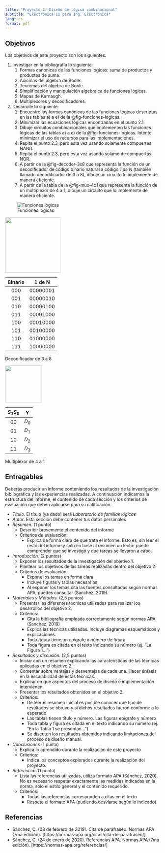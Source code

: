 ```yaml
---
title: "Proyecto 2. Diseño de lógica combinacional"
subtitle: "Electrónica II para Ing. Electrónica"
lang: es
format: pdf
---
```


## Objetivos

Los objetivos de este proyecto son los siguientes:

1. Investigar en la bibliografía lo siguiente:
    1. Formas canónicas de las funciones lógicas: suma de productos y productos de suma.
    2. Axiomas del álgebra de Boole.
    3. Teoremas del álgebra de Boole.
    4. Simplificación y manipulación algebraica de funciones lógicas.
    5. Mapas de Karnaugh.
    6. Multiplexores y decodificadores.
2. Desarrolle lo siguiente:
    1. Encuentre las formas canónicas de las funciones lógicas descriptas en las tablas a) a e) de la @fig-funciones-logicas.
    2. Minimizar las ecuaciones lógicas encontradas en el punto 2.1.
    3. Dibuje circuitos combinacionales que implementen las funciones lógicas de las tablas a) a e) de la @fig-funciones-logicas. Intente minimizar el uso de recursos para las implementaciones.
    4. Repita el punto 2.3, pero esta vez usando solamente compuertas NAND.
    5. Repita el punto 2.3, pero esta vez usando solamente compuertas NOR.
    6. A partir de la @fig-decoder-3x8 que representa la función de un decodificador de código binario natural a código *1 de N* (también llamado decodificador de 3 a 8), dibuje un circuito lo implemente  de manera eficiente.
    7. A partir de la tabla de la @fig-mux-4x1 que representa la función de un multiplexor de 4 a 1, dibuje un circuito que lo implemente de manera eficiente.

![Funciones lógicas](images/harris_fig_2-81.png){#fig-funciones-logicas}

::: {#fig-decoder-3x8 layout-ncol=2}

![](images/decoder-3x8.png){width="180"}

| Binario | 1 de N   | 
| :---:   | :---:    |
| 000     | 00000001 |
| 001     | 00000010 |
| 010     | 00000100 |
| 011     | 00001000 |
| 100     | 00010000 |
| 101     | 00100000 |
| 110     | 01000000 |
| 111     | 10000000 |

Decodificador de 3 a 8

:::

::: {#fig-mux-4x1 layout-ncol=2}

![](images/mux-4x1.png){width="120"}

| $S_1 S_0$ | Y     | 
| :---:     | :---: |
| 00        | $D_0$ |
| 01        | $D_1$ |
| 10        | $D_2$ |
| 11        | $D_3$ |

Multiplexor de 4 a 1

:::


## Entregables

Deberás producir un informe conteniendo los resultados de la investigación bibliográfica y las experiencias realizadas. A continuación indicamos la estructura del informe, el contenido de cada sección y los criterios de evaluación que deben aplicarse para su calificación.

- *Título*. El título (ya dado) será *Laboratorio de familias lógicas*
- *Autor*. Esta sección debe contener tus datos personales
- *Resumen*. (1 punto)
  - Describir brevemente el contenido del informe
  - Criterios de evaluación:
    - Explica de forma clara de que trata el informe. Esto es, sin leer el resto del informe y solo en base al resumen un lector puede comprender que se investigó y que tareas se llevaron a cabo.
- *Introducción*. (2 puntos)
  - Exponer los resultados de la investigación del objetivo 1.
  - Plantear los objetivos de las tareas realizadas dentro del objetivo 2.
  - Criterios de evaluación:
    - Expone los temas en forma clara
    - Incluye figuras y tablas necesarias
    - Al exponer los temas cita las fuentes consultadas según normas APA, puedes consultar (Sanchez, 2019).
- *Materiales y Métodos.* (2,5 puntos)
  - Presentar las diferentes técnicas utilizadas para realizar los desarrollos del objetivo 2.
  - Criterios:
    - Cita la bibliografía empleada correctamente según normas APA (Sanchez, 2019)
    - Explica las técnicas utilizadas. Incluye diagramas esquemáticos y explicaciones.
    - Toda figura tiene un epígrafe y número de figura
    - Toda figura es citada en el texto indicando su número (ej. "La Figura 1...")
- *Resultados y discusión.* (2,5 puntos)
  - Iniciar con un resumen explicando las características de las técnicas aplicadas en el objetivo 2.
  - Comentar sobre ventajas y desventajas de cada una. Hacer énfasis en la escalabilidad de estas técnicas.
  - Explicar en que aspectos del proceso de diseño e implementación intervienen.
  - Presentar los resultados obtenidos en el objetivo 2.
  - Criterios:
    - De leer el resumen inicial es posible conocer que tipo de resultados se obtuvo y si dichos resultados fueron conforme a lo esperado.
    - Las tablas tienen título y número. Las figuras epígrafe y número
    - Toda tabla y figura es citada en el texto indicando su número (ej. "En la Tabla 1 se presentan...")
    - Se discuten los resultados obtenidos indicando limitaciones del proceso de diseño manual.
- *Conclusiones* (1 punto)
  - Explica lo aprendido durante la realización de este proyecto
  - Criterios:
    - Indica los conceptos explorados durante la realización del proyecto.
- *Referencias* (1 punto)
  - Lista las referencias utilizadas, utiliza formato APA (Sánchez, 2020). No es necesario respetar exactamente las medidas indicadas en la norma, solo el estilo general y el contenido requerido.
  - Criterios:
    - Todas las referencias corresponden a citas en el texto
    - Respeta el formato APA (pudiendo desviarse según lo indicado)

## Referencias

- Sánchez, C. (08 de febrero de 2019). Cita de parafraseo. Normas APA (7ma edición). [https://normas-apa.org/citas/cita-de-parafraseo/]
- Sánchez, C. (24 de enero de 2020). Referencias APA. Normas APA (7ma edición). [https://normas-apa.org/referencias/]

